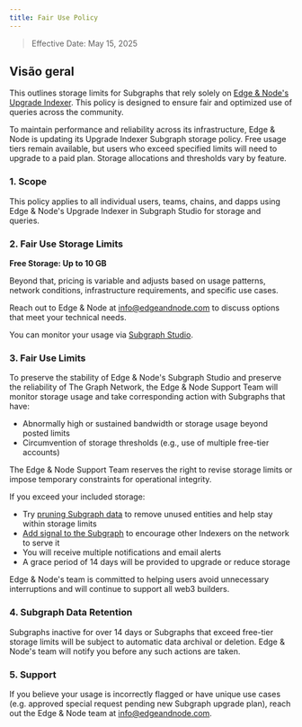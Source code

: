 ```yaml
---
title: Fair Use Policy
---
```


> Effective Date: May 15, 2025

## Visão geral

This outlines storage limits for Subgraphs that rely solely on [Edge & Node's Upgrade Indexer](/subgraphs/upgrade-indexer/). This policy is designed to ensure fair and optimized use of queries across the community.

To maintain performance and reliability across its infrastructure, Edge & Node is updating its Upgrade Indexer Subgraph storage policy. Free usage tiers remain available, but users who exceed specified limits will need to upgrade to a paid plan. Storage allocations and thresholds vary by feature.

### 1. Scope

This policy applies to all individual users, teams, chains, and dapps using Edge & Node's Upgrade Indexer in Subgraph Studio for storage and queries.

### 2. Fair Use Storage Limits

**Free Storage: Up to 10 GB**

Beyond that, pricing is variable and adjusts based on usage patterns, network conditions, infrastructure requirements, and specific use cases.

Reach out to Edge & Node at [info@edgeandnode.com](mailto:info@edgeandnode.com) to discuss options that meet your technical needs.

You can monitor your usage via [Subgraph Studio](https://thegraph.com/studio/).

### 3. Fair Use Limits

To preserve the stability of Edge & Node's Subgraph Studio and preserve the reliability of The Graph Network, the Edge & Node Support Team will monitor storage usage and take corresponding action with Subgraphs that have:

- Abnormally high or sustained bandwidth or storage usage beyond posted limits
- Circumvention of storage thresholds (e.g., use of multiple free-tier accounts)

The Edge & Node Support Team reserves the right to revise storage limits or impose temporary constraints for operational integrity.

If you exceed your included storage:

- Try [pruning Subgraph data](/subgraphs/best-practices/pruning/) to remove unused entities and help stay within storage limits
- [Add signal to the Subgraph](/subgraphs/developing/publishing/publishing-a-subgraph/#adding-signal-to-your-subgraph) to encourage other Indexers on the network to serve it
- You will receive multiple notifications and email alerts
- A grace period of 14 days will be provided to upgrade or reduce storage

Edge & Node's team is committed to helping users avoid unnecessary interruptions and will continue to support all web3 builders.

### 4. Subgraph Data Retention

Subgraphs inactive for over 14 days or Subgraphs that exceed free-tier storage limits will be subject to automatic data archival or deletion. Edge & Node's team will notify you before any such actions are taken.

### 5. Support

If you believe your usage is incorrectly flagged or have unique use cases (e.g. approved special request pending new Subgraph upgrade plan), reach out the Edge & Node team at [info@edgeandnode.com](mailto:info@edgeandnode.com).
